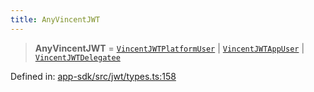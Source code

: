 ```yaml
---
title: AnyVincentJWT
---
```


> **AnyVincentJWT** = [`VincentJWTPlatformUser`](/api-reference/app-sdk/jwt/interfaces/VincentJWTPlatformUser) \| [`VincentJWTAppUser`](/api-reference/app-sdk/jwt/interfaces/VincentJWTAppUser) \| [`VincentJWTDelegatee`](/api-reference/app-sdk/jwt/interfaces/VincentJWTDelegatee)

Defined in: [app-sdk/src/jwt/types.ts:158](https://github.com/LIT-Protocol/Vincent/blob/59bbcc58961d006596c8c80671cc1200f69f2946/packages/libs/app-sdk/src/jwt/types.ts#L158)
